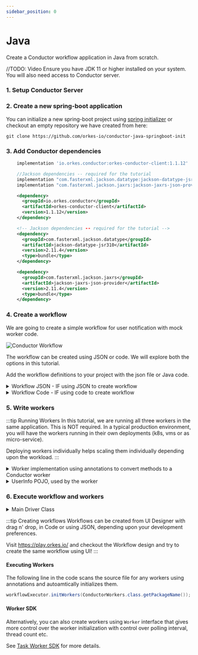 ```yaml
---
sidebar_position: 0
---
```



# Java
Create a Conductor workflow application in Java from scratch.

//TODO: Video
Ensure you have JDK 11 or higher installed on your system.  You will also need access to Conductor server.
### 1. Setup Conductor Server

<Install/>

### 2. Create a new spring-boot application
You can initialize a new spring-boot project using [spring initializer](https://start.spring.io/) or checkout an empty repository we have created from here:
```shell
git clone https://github.com/orkes-io/conductor-java-springboot-init
```
### 3. Add Conductor dependencies
<Tabs>
<TabItem value="Gradle" label="Gradle">

```groovy
    implementation 'io.orkes.conductor:orkes-conductor-client:1.1.12'

    //Jackson dependencies -- required for the tutorial
    implementation "com.fasterxml.jackson.datatype:jackson-datatype-jsr310:2.11.4!!"
    implementation "com.fasterxml.jackson.jaxrs:jackson-jaxrs-json-provider:2.11.4!!"
```
</TabItem>
<TabItem value="Maven" label="Maven">

```xml
    <dependency>
      <groupId>io.orkes.conductor</groupId>
      <artifactId>orkes-conductor-client</artifactId>
      <version>1.1.12</version>
    </dependency>

    <!-- Jackson dependencies -- required for the tutorial -->
    <dependency>
      <groupId>com.fasterxml.jackson.datatype</groupId>
      <artifactId>jackson-datatype-jsr310</artifactId>
      <version>2.11.4</version>
      <type>bundle</type>
    </dependency>

    <dependency>
      <groupId>com.fasterxml.jackson.jaxrs</groupId>
      <artifactId>jackson-jaxrs-json-provider</artifactId>
      <version>2.11.4</version>
      <type>bundle</type>
    </dependency>

```
</TabItem>
</Tabs>

### 4. Create a workflow
We are going to create a simple workflow for user notification with mock worker code.

<div style={{width:"30%"}}>

![Conductor Workflow](/img/simple_wf.png)

</div>

The workflow can be created using JSON or code.  We will explore both the options in this tutorial.

Add the workflow definitions to your project with the json file or Java code.

<details><summary>Workflow JSON - IF using JSON to create workflow</summary>
<p>
Create a file named workflow.json inside <code>src/main/resources</code> folder and paste the following:

```json title="workflow.json"
{
  "name": "user_notification",
  "version": 1,
  "tasks": [
    {
      "name": "get_user_info",
      "taskReferenceName": "get_user_info",
      "inputParameters": {
        "userId": "${workflow.input.userId}"
      },
      "type": "SIMPLE"
    },
    {
      "name": "emailorsms",
      "taskReferenceName": "emailorsms",
      "inputParameters": {
        "switchCaseValue": "${workflow.input.notificationPref}"
      },
      "type": "SWITCH",
      "decisionCases": {
        "EMAIL": [
          {
            "name": "send_email",
            "taskReferenceName": "send_email",
            "inputParameters": {
              "email": "${get_user_info.output.email}"
            },
            "type": "SIMPLE"
          }
        ],
        "SMS": [
          {
            "name": "send_sms",
            "taskReferenceName": "send_sms",
            "inputParameters": {
              "phoneNumber": "${get_user_info.output.phoneNumber}"
            },
            "type": "SIMPLE"
          }
        ]
      },
      "defaultCase": [],
      "evaluatorType": "value-param",
      "expression": "switchCaseValue"
    }
  ],
  "inputParameters": [
    "userId",
    "notificationPref"
  ],
  "outputParameters": {},
  "schemaVersion": 2

}
```
</p>

</details>
<details><summary>Workflow Code - IF using code to create workflow</summary>
<p>
Create a new Class <code>Workflow</code> with the following inside a method.
See <a href="workflow.java">Workflow.java</a> for the complete example:

```java title="Workflow.java"

import com.netflix.conductor.sdk.workflow.def.ConductorWorkflow;
import com.netflix.conductor.sdk.workflow.def.tasks.SimpleTask;
import com.netflix.conductor.sdk.workflow.def.tasks.Switch;
import com.netflix.conductor.sdk.workflow.executor.WorkflowExecutor;

public class Workflow {

    private final WorkflowExecutor executor;

    public Workflow(WorkflowExecutor executor) {
        this.executor = executor;
    }

    public ConductorWorkflow<WorkflowInput> createWorkflow() {
        ConductorWorkflow<WorkflowInput> workflow = new ConductorWorkflow<>(executor);
        workflow.setName("user_notification");
        workflow.setVersion(1);

        SimpleTask getUserDetails = new SimpleTask("get_user_info", "get_user_info");
        getUserDetails.input("userId", "${workflow.input.userId}");

        SimpleTask sendEmail = new SimpleTask("send_email", "send_email");
        // get user details user info, which contains the email field
        sendEmail.input("email", "${get_user_info.output.email}");

        SimpleTask sendSMS = new SimpleTask("send_sms", "send_sms");
        // get user details user info, which contains the phone Number field
        sendSMS.input("phoneNumber", "${get_user_info.output.phoneNumber}");

        Switch emailOrSMS = new Switch("emailorsms", "${workflow.input.notificationPref}")
                .switchCase(WorkflowInput.NotificationPreference.EMAIL.name(), sendEmail)
                .switchCase(WorkflowInput.NotificationPreference.SMS.name(), sendSMS);

        workflow.add(getUserDetails);
        workflow.add(emailOrSMS);

        return workflow;

    }
}

```
</p>
</details>


### 5. Write workers
:::tip Running Workers
In this tutorial, we are running all three workers in the same application.  This is NOT required.
In a typical production environment, you will have the workers running in their own deployments (k8s, vms or as micro-service).

Deploying workers individually helps scaling them individually depending upon the workload.
:::

<details><summary>Worker implementation using annotations to convert methods to a Conductor worker</summary>
<p>
Create Worker.java and add the following:

```java title="Workers.java"
import com.netflix.conductor.sdk.workflow.task.InputParam;
import com.netflix.conductor.sdk.workflow.task.WorkerTask;

public class ConductorWorkers {

    @WorkerTask("get_user_info")
    public UserInfo getUserInfo(@InputParam("userId") String userId) {
        UserInfo userInfo =  new UserInfo("User X", userId);
        userInfo.setEmail(userId + "@example.com");
        userInfo.setPhoneNumber("555-555-5555");
        return userInfo;
    }

    @WorkerTask("send_email")
    public void sendEmail(@InputParam("email") String email) {
        System.out.println("Sending email to " + email);
    }

    @WorkerTask("send_sms")
    public void sendSMS(@InputParam("phoneNumber") String phoneNumber) {
        System.out.println("Sending sms to " + phoneNumber);
    }
}

```
</p></details>

<details><summary>UserInfo POJO, used by the worker</summary>
<p>
Create UserInfo.java and add the following:

```java
public class UserInfo {

    private String name;

    private String id;

    private String email;

    private String phoneNumber;

    public UserInfo() {}

    public UserInfo(String name, String id) {
        this.name = name;
        this.id = id;
    }

    public String getName() {
        return name;
    }

    public void setName(String name) {
        this.name = name;
    }

    public String getId() {
        return id;
    }

    public void setId(String id) {
        this.id = id;
    }

    public String getEmail() {
        return email;
    }

    public void setEmail(String email) {
        this.email = email;
    }

    public String getPhoneNumber() {
        return phoneNumber;
    }

    public void setPhoneNumber(String phoneNumber) {
        this.phoneNumber = phoneNumber;
    }
}
```
</p>
</details>


### 6. Execute workflow and workers

<details><summary>Main Driver Class</summary>
<p>
Create a new Class <code>Main</code> with the following inside a method.
See <a href="Main.java">Main.java</a> for the complete example:

```java title="Main.java"

import com.google.common.util.concurrent.Uninterruptibles;
import com.netflix.conductor.common.config.ObjectMapperProvider;
import com.netflix.conductor.common.metadata.workflow.StartWorkflowRequest;
import com.netflix.conductor.common.metadata.workflow.WorkflowDef;
import com.netflix.conductor.sdk.workflow.executor.WorkflowExecutor;
import io.orkes.conductor.client.ApiClient;
import io.orkes.conductor.client.MetadataClient;
import io.orkes.conductor.client.OrkesClients;
import io.orkes.conductor.client.WorkflowClient;
import io.orkes.samples.quickstart.workers.ConductorWorkers;
import org.apache.commons.lang3.StringUtils;

import java.io.InputStream;
import java.io.InputStreamReader;
import java.util.Map;
import java.util.concurrent.TimeUnit;

public class Main {

    public static void main(String[] args) throws Exception {

        //ApiClient used to communicate to the Conductor Server
        ApiClient apiClient = getApiClient();

        OrkesClients orkesClients = new OrkesClients(apiClient);
        WorkflowClient workflowClient = orkesClients.getWorkflowClient();
        MetadataClient metadataClient = orkesClients.getMetadataClient();

        WorkflowExecutor workflowExecutor = new WorkflowExecutor(orkesClients.getTaskClient(),
                workflowClient, orkesClients.getMetadataClient(), 10);

        //Start the workers
        workflowExecutor.initWorkers(ConductorWorkers.class.getPackageName());
        String workflowName = "user_notification";
        Integer workflowVersion = 1;

        //=================== IMPORTANT ===================//
        /*TODO: Uncomment the following lines IF you are creating workflow using code */
        //=================== IMPORTANT ===================//
        /*
        UserNotificationWorkflow notificationWorkflow = new UserNotificationWorkflow(workflowExecutor);
        ConductorWorkflow<WorkflowInput> conductorWorkflow = notificationWorkflow.createWorkflow();
        workflowName = conductorWorkflow.getName();
        workflowVersion = conductorWorkflow.getVersion();
        conductorWorkflow.registerWorkflow(true);
        */


        //=================== IMPORTANT ===================//
        /*TODO: Uncomment the following lines IF you are creating workflow using JSON */
        //=================== IMPORTANT ===================//
        /*
        //Read the workflow definition from the file
        InputStream is = Main.class.getResourceAsStream("/workflow.json");
        //Register the workflow on the server
        metadataClient.registerWorkflowDef(new ObjectMapperProvider().getObjectMapper().readValue(new InputStreamReader(is), WorkflowDef.class));
        */

        StartWorkflowRequest startWorkflowReq = new StartWorkflowRequest()
                .withName(workflowName)
                .withVersion(workflowVersion)
                .withInput(Map.of("userId", "userA"));

        String workflowId = workflowClient.startWorkflow(startWorkflowReq);
        String url = getExecutionURL(apiClient, workflowId);

        //Give a couple of seconds for workers to poll and complete the workflow
        Uninterruptibles.sleepUninterruptibly(2, TimeUnit.SECONDS);

        System.out.println();
        System.out.println("=======================================================================================");
        System.out.println("UserNotificationWorkflow Execution Completed");
        System.out.println("UserNotificationWorkflow Id: " + workflowId);
        System.out.println("UserNotificationWorkflow Execution Flow UI: " + url);
        System.out.println("=======================================================================================");

        //Exit
        System.exit(0);

    }

    private static ApiClient getApiClient() {
        String key = System.getenv("KEY");
        String secret = System.getenv("SECRET");
        String conductorServer = System.getenv("CONDUCTOR_SERVER_URL");
        ApiClient apiClient;
        if (conductorServer == null) {
            conductorServer = "http://localhost:8080/api";
        }
        if (StringUtils.isNotBlank(key)) {
            apiClient = new ApiClient(conductorServer, key, secret);
        } else {
            apiClient = new ApiClient(conductorServer);
        }

        return apiClient;
    }

    private static String getExecutionURL(ApiClient apiClient, String workflowId) {
        if(apiClient.getHost().equals("localhost")) {
            return "http://localhost:5000/execution/" + workflowId;
        }
        return apiClient.getBasePath().replaceAll("api", "execution") + "/" + workflowId;
    }

}

```
</p>
</details>

:::tip Creating workflows
Workflows can be created from UI Designer with drag n' drop, in Code or using JSON, depending upon your development preferences.

Visit https://play.orkes.io/ and checkout the Workflow design and try to create the same workflow using UI!
:::

#### Executing Workers
The following line in the code scans the source file for any workers using annotations and autoamtically initializes them.
```java
workflowExecutor.initWorkers(ConductorWorkers.class.getPackageName());
```

#### Worker SDK

Alternatively, you can also create workers using `Worker` interface that gives more control over the worker initialization with control over polling interval, thread count etc.

See [Task Worker SDK](/docs/worker) for more details.
